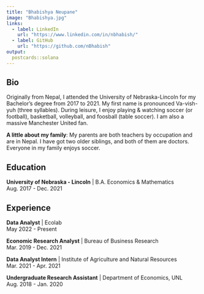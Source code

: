 ```yaml
---
title: "Bhabishya Neupane"
image: "Bhabishya.jpg"
links:
  - label: LinkedIn
    url: "https://www.linkedin.com/in/nbhabish/"
  - label: GitHub
    url: "https://github.com/nBhabish"
output:
  postcards::solana
---
```

 
## Bio

Originally from Nepal, I attended the University of Nebraska-Lincoln for my Bachelor's degree from 2017 to 2021. My first name is pronounced Va-vish-yuh (three syllables). During leisure, I enjoy playing & watching soccer (or football), basketball, volleyball, and foosball (table soccer). I am also a massive Manchester United fan. 

__A little about my family__: My parents are both teachers by occupation and are in Nepal. I have got two older siblings, and both of them are doctors. Everyone in my family enjoys soccer.


## Education

**University of Nebraska - Lincoln** | B.A. Economics & Mathematics  
Aug. 2017 - Dec. 2021


## Experience

**Data Analyst** | Ecolab   
May 2022 - Present

**Economic Research Analyst** | Bureau of Business Research      
Mar. 2019 - Dec. 2021

**Data Analyst Intern** | Institute of Agriculture and Natural Resources     
Mar. 2021 - Apr. 2021

**Undergraduate Research Assistant** | Department of Economics, UNL   
Aug. 2018 - Jan. 2020



